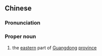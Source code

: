 {{also|粤东}}
==Chinese==
{{zh-forms|s=粤东}}

===Pronunciation===
{{zh-pron
|m=Yuèdōng
|c=jyut6 dung1
|cat=pn
}}

===Proper noun===
{{zh-proper noun}}

# the [[eastern]] part of [[Guangdong]] [[province]]